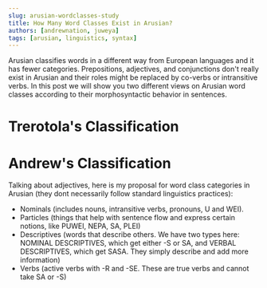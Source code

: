```yaml
---
slug: arusian-wordclasses-study
title: How Many Word Classes Exist in Arusian?
authors: [andrewnation, juweya]
tags: [arusian, linguistics, syntax]
---
```


Arusian classifies words in a different way from European languages and it has
fewer categories. Prepositions, adjectives, and conjunctions don't really exist
in Arusian and their roles might be replaced by co-verbs or intransitive verbs.
In this post we will show you two different views on Arusian word classes according
to their morphosyntactic behavior in sentences.

# Trerotola's Classification

# Andrew's Classification
Talking about adjectives, here is my proposal for word class categories in Arusian (they dont necessarily follow standard linguistics practices):

- Nominals (includes nouns, intransitive verbs, pronouns, U and WEI).
- Particles (things that help with sentence flow and express certain notions, 
like PUWEI, NEPA, SA, PLEI)
- Descriptives (words that describe others. We have two types here: 
NOMINAL DESCRIPTIVES, which get either -S or SA, and VERBAL DESCRIPTIVES, 
which get SASA. 
They simply describe and add more information)
- Verbs (active verbs with -R and -SE. These are true verbs and cannot take SA or -S) 